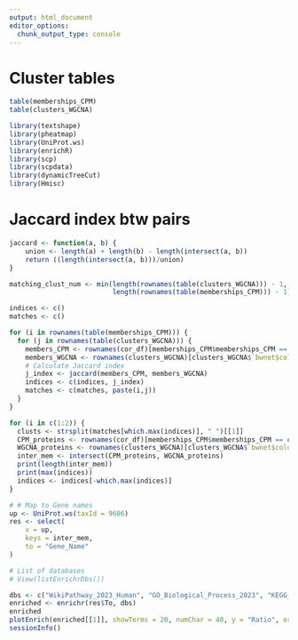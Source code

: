 ```yaml
---
output: html_document
editor_options: 
  chunk_output_type: console
---
```


# Cluster tables

```r
table(memberships_CPM)
table(clusters_WGCNA)
```


```r
library(textshape)
library(pheatmap)
library(UniProt.ws)
library(enrichR)
library(scp)
library(scpdata)
library(dynamicTreeCut)
library(Hmisc)
```

# Jaccard index btw pairs

```r
jaccard <- function(a, b) {
    union <- length(a) + length(b) - length(intersect(a, b))
    return ((length(intersect(a, b)))/union)
}

matching_clust_num <- min(length(rownames(table(clusters_WGCNA))) - 1,
                          length(rownames(table(memberships_CPM))) - 1)

indices <- c()
matches <- c()

for (i in rownames(table(memberships_CPM))) {
  for (j in rownames(table(clusters_WGCNA))) {
    members_CPM <- rownames(cor_df)[memberships_CPM$memberships_CPM == i]
    members_WGCNA <- rownames(clusters_WGCNA)[clusters_WGCNA$`bwnet$colors` == j]
    # Calculate Jaccard index
    j_index <- jaccard(members_CPM, members_WGCNA)
    indices <- c(indices, j_index)
    matches <- c(matches, paste(i,j))
  }
}

for (i in c(1:2)) {
  clusts <- strsplit(matches[which.max(indices)], " ")[[1]]
  CPM_proteins <- rownames(cor_df)[memberships_CPM$memberships_CPM == clusts[1]]
  WGCNA_proteins <- rownames(clusters_WGCNA)[clusters_WGCNA$`bwnet$colors` == clusts[2]]
  inter_mem <- intersect(CPM_proteins, WGCNA_proteins)
  print(length(inter_mem))
  print(max(indices))
  indices <- indices[-which.max(indices)]
}

# # Map to Gene names
up <- UniProt.ws(taxId = 9606)
res <- select(
    x = up,
    keys = inter_mem,
    to = "Gene_Name"
)

# List of databases
# View(listEnrichrDbs())

dbs <- c("WikiPathway_2023_Human", "GO_Biological_Process_2023", "KEGG_2021_Human")
enriched <- enrichr(res$To, dbs)
enriched
plotEnrich(enriched[[1]], showTerms = 20, numChar = 40, y = "Ratio", orderBy = "P.value")
sessionInfo()
```









